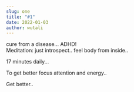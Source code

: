```yaml
---
slug: one
title: "#1"
date: 2022-01-03
author: wutali
---
```

cure from a disease... ADHD!\
Meditation: just introspect.. feel body from inside..

17 minutes daily...

To get better focus attention and energy..

Get better..